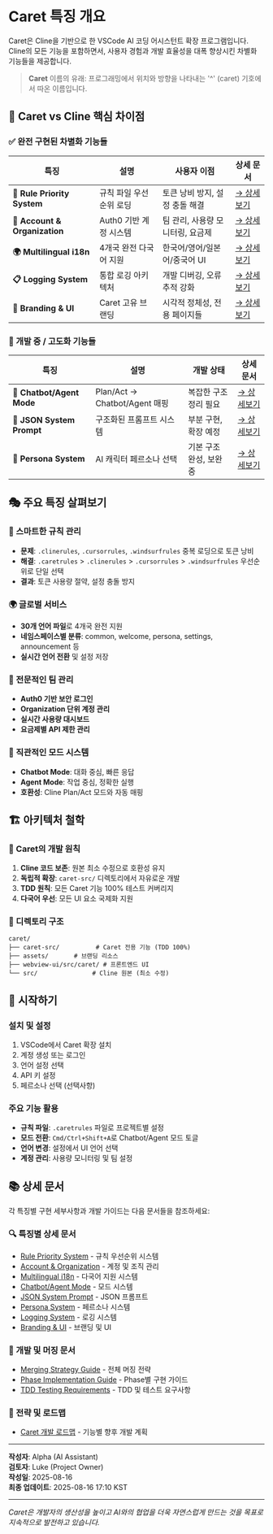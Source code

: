 # Caret 특징 개요

Caret은 Cline을 기반으로 한 VSCode AI 코딩 어시스턴트 확장 프로그램입니다. Cline의 모든 기능을 포함하면서, 사용자 경험과 개발 효율성을 대폭 향상시킨 차별화 기능들을 제공합니다.

> **Caret** 이름의 유래: 프로그래밍에서 위치와 방향을 나타내는 '^' (caret) 기호에서 따온 이름입니다.

## 🎯 **Caret vs Cline 핵심 차이점**

### **✅ 완전 구현된 차별화 기능들**

| 특징                          | 설명                    | 사용자 이점                      | 상세 문서                                         |
| ----------------------------- | ----------------------- | -------------------------------- | ------------------------------------------------- |
| **🔧 Rule Priority System**   | 규칙 파일 우선순위 로딩 | 토큰 낭비 방지, 설정 충돌 해결   | [→ 상세보기](./features/rule-priority-system.mdx) |
| **👤 Account & Organization** | Auth0 기반 계정 시스템  | 팀 관리, 사용량 모니터링, 요금제 | [→ 상세보기](./features/account-organization.mdx) |
| **🌍 Multilingual i18n**      | 4개국 완전 다국어 지원  | 한국어/영어/일본어/중국어 UI     | [→ 상세보기](./features/multilingual-i18n.mdx)    |
| **📋 Logging System**         | 통합 로깅 아키텍처      | 개발 디버깅, 오류 추적 강화      | [→ 상세보기](./features/logging-system.mdx)       |
| **🎨 Branding & UI**          | Caret 고유 브랜딩       | 시각적 정체성, 전용 페이지들     | [→ 상세보기](./features/branding-ui.mdx)          |

### **🔄 개발 중 / 고도화 기능들**

| 특징                      | 설명                          | 개발 상태               | 상세 문서                                       |
| ------------------------- | ----------------------------- | ----------------------- | ----------------------------------------------- |
| **🤖 Chatbot/Agent Mode** | Plan/Act → Chatbot/Agent 매핑 | 복잡한 구조 정리 필요   | [→ 상세보기](./features/chatbot-agent-mode.mdx) |
| **📄 JSON System Prompt** | 구조화된 프롬프트 시스템      | 부분 구현, 확장 예정    | [→ 상세보기](./features/json-system-prompt.mdx) |
| **👥 Persona System**     | AI 캐릭터 페르소나 선택       | 기본 구조 완성, 보완 중 | [→ 상세보기](./features/persona-system.mdx)     |

## 🎭 **주요 특징 살펴보기**

### **🔧 스마트한 규칙 관리**

- **문제**: `.clinerules`, `.cursorrules`, `.windsurfrules` 중복 로딩으로 토큰 낭비
- **해결**: `.caretrules` > `.clinerules` > `.cursorrules` > `.windsurfrules` 우선순위로 단일 선택
- **결과**: 토큰 사용량 절약, 설정 충돌 방지

### **🌍 글로벌 서비스**

- **30개 언어 파일**로 4개국 완전 지원
- **네임스페이스별 분류**: common, welcome, persona, settings, announcement 등
- **실시간 언어 전환** 및 설정 저장

### **👤 전문적인 팀 관리**

- **Auth0 기반 보안 로그인**
- **Organization 단위 계정 관리**
- **실시간 사용량 대시보드**
- **요금제별 API 제한 관리**

### **🤖 직관적인 모드 시스템**

- **Chatbot Mode**: 대화 중심, 빠른 응답
- **Agent Mode**: 작업 중심, 정확한 실행
- **호환성**: Cline Plan/Act 모드와 자동 매핑

## 🏗️ **아키텍처 철학**

### **🎯 Caret의 개발 원칙**

1. **Cline 코드 보존**: 원본 최소 수정으로 호환성 유지
2. **독립적 확장**: `caret-src/` 디렉토리에서 자유로운 개발
3. **TDD 원칙**: 모든 Caret 기능 100% 테스트 커버리지
4. **다국어 우선**: 모든 UI 요소 국제화 지원

### **📁 디렉토리 구조**

```
caret/
├── caret-src/          # Caret 전용 기능 (TDD 100%)
├── assets/       # 브랜딩 리소스
├── webview-ui/src/caret/ # 프론트엔드 UI
└── src/               # Cline 원본 (최소 수정)
```

## 🚀 **시작하기**

### **설치 및 설정**

1. VSCode에서 Caret 확장 설치
2. 계정 생성 또는 로그인
3. 언어 설정 선택
4. API 키 설정
5. 페르소나 선택 (선택사항)

### **주요 기능 활용**

- **규칙 파일**: `.caretrules` 파일로 프로젝트별 설정
- **모드 전환**: `Cmd/Ctrl+Shift+A`로 Chatbot/Agent 모드 토글
- **언어 변경**: 설정에서 UI 언어 선택
- **계정 관리**: 사용량 모니터링 및 팀 설정

## 📚 **상세 문서**

각 특징별 구현 세부사항과 개발 가이드는 다음 문서들을 참조하세요:

### **🔍 특징별 상세 문서**

- [Rule Priority System](./features/rule-priority-system.mdx) - 규칙 우선순위 시스템
- [Account & Organization](./features/account-organization.mdx) - 계정 및 조직 관리
- [Multilingual i18n](./features/multilingual-i18n.mdx) - 다국어 지원 시스템
- [Chatbot/Agent Mode](./features/chatbot-agent-mode.mdx) - 모드 시스템
- [JSON System Prompt](./features/json-system-prompt.mdx) - JSON 프롬프트
- [Persona System](./features/persona-system.mdx) - 페르소나 시스템
- [Logging System](./features/logging-system.mdx) - 로깅 시스템
- [Branding & UI](./features/branding-ui.mdx) - 브랜딩 및 UI

### **🔧 개발 및 머징 문서**

- [Merging Strategy Guide](./merging/merging-strategy-guide.md) - 전체 머징 전략
- [Phase Implementation Guide](./merging/phase-implementation-guide.md) - Phase별 구현 가이드
- [TDD Testing Requirements](./merging/tdd-testing-requirements.md) - TDD 및 테스트 요구사항

### **🎯 전략 및 로드맵**

- [Caret 개발 로드맵](./caret-development-roadmap.mdx) - 기능별 향후 개발 계획

---

**작성자**: Alpha (AI Assistant)  
**검토자**: Luke (Project Owner)  
**작성일**: 2025-08-16  
**최종 업데이트**: 2025-08-16 17:10 KST

---

_Caret은 개발자의 생산성을 높이고 AI와의 협업을 더욱 자연스럽게 만드는 것을 목표로 지속적으로 발전하고 있습니다._
